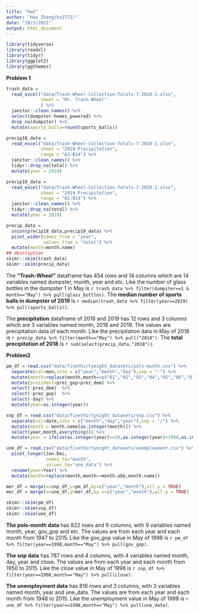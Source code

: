```yaml
---
title: "hw2"
author: "Hao Zheng(hz2772)"
date: "10/3/2021"
output: html_document
---
```


```r
library(tidyverse)
library(readxl)
library(tidyr)
library(ggplot2)
library(ggthemes)
```

**Problem 1**
```r
trash_data = 
  read_excel("data/Trash-Wheel-Collection-Totals-7-2020-2.xlsx",
             sheet = "Mr. Trash Wheel"
             ) %>%
  janitor::clean_names() %>%
  select(dumpster:homes_powered) %>%
  drop_na(dumpster) %>%
  mutate(sports_balls=round(sports_balls))

precip18_data = 
  read_excel("data/Trash-Wheel-Collection-Totals-7-2020-2.xlsx",
             sheet = "2018 Precipitation",
             range = "A2:B14") %>%
  janitor::clean_names() %>%
  tidyr::drop_na(total) %>%
  mutate(year = 2018)

precip19_data = 
  read_excel("data/Trash-Wheel-Collection-Totals-7-2020-2.xlsx",
             sheet = "2019 Precipitation",
             range = "A2:B14") %>%
  janitor::clean_names() %>%
  tidyr::drop_na(total) %>%
  mutate(year = 2019) 

precip_data = 
  union(precip18_data,precip19_data) %>%
  pivot_wider(names_from = "year",
              values_from = "total") %>%
  mutate(month=month.name)
## description
skimr::skim(trash_data)
skimr::skim(precip_data)
```
The **"Trash-Wheel"** dataframe has 454  rows and 14 columns which are 14 variables named dumpster, month, year and etc. Like the number of glass bottles in the dumpster 1 in May is `r trash_data %>% filter(dumpster==1 & month=="May") %>% pull(glass_bottles)`. The **median number of sports balls in dumpster of 2019** is `r median(trash_data %>% filter(year==2019) %>% pull(sports_balls))`.


The **precipitation** dataframe of 2018 and 2019 has 12 rows and 3 columns which are 3 variables named month, 2018 and 2019. The values are precipitation data of each month. Like the precipitation data in May of 2018 is `r precip_data %>% filter(month=="May") %>% pull("2018")`. The **total precipitation of 2018** is `r sum(select(precip_data,"2018"))`.


**Problem2**
```r
pm_df = read.csv("data/fivethirtyeight_datasets/pols-month.csv") %>%
  separate(col=mon,into = c("year","month","day"),sep = "-") %>%
  mutate(month=replace(month,month==c("01","02","03","04","05","06","07","08","09","10","11","12"),month.name)) %>%
  mutate(president=prez_gop+prez_dem) %>%
  select(-prez_dem)  %>%
  select(-prez_gop)  %>%
  select(-day) %>%
  mutate(year=as.integer(year))

snp_df = read.csv("data/fivethirtyeight_datasets/snp.csv") %>%
  separate(col=date,into = c("month","day","year"),sep = "/") %>%
  mutate(month = month.name[as.integer(month)]) %>%
  select(year,month,everything()) %>%
  mutate(year = ifelse(as.integer(year)>=50,as.integer(year)+1900,as.integer(year)+2000)) 

une_df = read.csv("data/fivethirtyeight_datasets/unemployment.csv") %>%
  pivot_longer(Jan:Dec,
               names_to="month",
               values_to="une_data") %>%
  rename(year=Year) %>%
  mutate(month=replace(month,month==month.abb,month.name))

mer_df = merge(x=snp_df,y=pm_df,by=c("year","month"),all.y = TRUE) 
mer_df = merge(x=une_df,y=mer_df,by.x=c("year","month"),all.y = TRUE)

skimr::skim(pm_df)
skimr::skim(snp_df)
skimr::skim(une_df)
```
**The pols-month data** has 822 rows and 9 columns, with 9 variables named month, year, gov_gop and etc. The values are from each year and each month from 1947 to 2015. Like the gov_gop value in May of 1998 is `r pm_df %>% filter(year==1998,month=="May") %>% pull(gov_gop)`.


**The snp data** has 787 rows and 4 columns, with 4 variables named month, day, year and close. The values are from each year and each month from 1950 to 2015. Like the close value in May of 1998 is `r snp_df %>% filter(year==1998,month=="May") %>% pull(close)`.


**The unemployment data** has 816 rows and 3 columns, with 3 variables named month, year and une_data. The values are from each year and each month from 1948 to 2015. Like the unemployment value in May of 1998 is `r une_df %>% filter(year==1998,month=="May") %>% pull(une_data)`.



